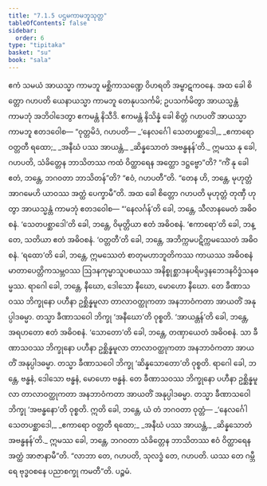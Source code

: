 ```yaml
---
title: "7.1.5 ပဌမကာမဘူသုတ္တ"
tableOfContents: false
sidebar:
  order: 6
type: "tipitaka"
basket: "su"
book: "sala"
---
```



<DynamicBreadcrumb />

<Division number="347" book="sala">

<Paragraph number="1500" book="sala">
ဧကံ သမယံ အာယသ္မာ ကာမဘူ မစ္ဆိကာသဏ္ဍေ ဝိဟရတိ အမ္ဗာဋကဝနေ. အထ ခေါ စိတ္တော ဂဟပတိ ယေနာယသ္မာ ကာမဘူ တေနုပသင်္ကမိ; ဥပသင်္ကမိတွာ အာယသ္မန္တံ ကာမဘုံ အဘိဝါဒေတွာ ဧကမန္တံ နိသီဒိ. ဧကမန္တံ နိသိန္နံ ခေါ စိတ္တံ ဂဟပတိံ အာယသ္မာ ကာမဘူ ဧတဒဝေါစ—
</Paragraph>

<Paragraph number="1501" book="sala">
“ဝုတ္တမိဒံ, ဂဟပတိ—
</Paragraph>

<Paragraph number="1502" type="verses" book="sala">
_‘နေလင်္ဂေါ သေတပစ္ဆာဒေါ,_  
_ဧကာရော ဝတ္တတီ ရထော;_  
_အနီဃံ ပဿ အာယန္တံ,_  
_ဆိန္နသောတံ အဗန္ဓနန်’တိ._  

</Paragraph>

<Paragraph number="1503" book="sala">
ဣမဿ နု ခေါ, ဂဟပတိ, သံခိတ္တေန ဘာသိတဿ ကထံ ဝိတ္ထာရေန အတ္ထော ဒဋ္ဌဗ္ဗော”တိ? “ကိံ နု ခေါ ဧတံ, ဘန္တေ, ဘဂဝတာ ဘာသိတန်”တိ? “ဧဝံ, ဂဟပတီ”တိ. “တေန ဟိ, ဘန္တေ, မုဟုတ္တံ အာဂမေဟိ ယာဝဿ အတ္ထံ ပေက္ခာမီ”တိ. အထ ခေါ စိတ္တော ဂဟပတိ မုဟုတ္တံ တုဏှီ ဟုတွာ အာယသ္မန္တံ ကာမဘုံ ဧတဒဝေါစ—
</Paragraph>

<Paragraph number="1504" book="sala">
“‘နေလင်္ဂန်’တိ ခေါ, ဘန္တေ, သီလာနမေတံ အဓိဝစနံ. ‘သေတပစ္ဆာဒေါ’တိ ခေါ, ဘန္တေ, ဝိမုတ္တိယာ ဧတံ အဓိဝစနံ. ‘ဧကာရော’တိ ခေါ, ဘန္တေ, သတိယာ ဧတံ အဓိဝစနံ. ‘ဝတ္တတီ’တိ ခေါ, ဘန္တေ, အဘိက္ကမပဋိက္ကမဿေတံ အဓိဝစနံ. ‘ရထော’တိ ခေါ, ဘန္တေ, ဣမဿေတံ စာတုမဟာဘူတိကဿ ကာယဿ အဓိဝစနံ မာတာပေတ္တိကသမ္ဘဝဿ ဩဒနကုမ္မာသူပစယဿ အနိစ္စုစ္ဆာဒနပရိမဒ္ဒနဘေဒနဝိဒ္ဓံသနဓမ္မဿ. ရာဂေါ ခေါ, ဘန္တေ, နီဃော, ဒေါသော နီဃော, မောဟော နီဃော. တေ ခီဏာသဝဿ ဘိက္ခုနော ပဟီနာ ဥစ္ဆိန္နမူလာ တာလာဝတ္ထုကတာ အနဘာဝံကတာ အာယတိံ အနုပ္ပါဒဓမ္မာ. တသ္မာ ခီဏာသဝေါ ဘိက္ခု ‘အနီဃော’တိ ဝုစ္စတိ. ‘အာယန္တန်’တိ ခေါ, ဘန္တေ, အရဟတော ဧတံ အဓိဝစနံ. ‘သောတော’တိ ခေါ, ဘန္တေ, တဏှာယေတံ အဓိဝစနံ. သာ ခီဏာသဝဿ ဘိက္ခုနော ပဟီနာ ဥစ္ဆိန္နမူလာ တာလာဝတ္ထုကတာ အနဘာဝံကတာ အာယတိံ အနုပ္ပါဒဓမ္မာ. တသ္မာ ခီဏာသဝေါ ဘိက္ခု ‘ဆိန္နသောတော’တိ ဝုစ္စတိ. ရာဂေါ ခေါ, ဘန္တေ, ဗန္ဓနံ, ဒေါသော ဗန္ဓနံ, မောဟော ဗန္ဓနံ. တေ ခီဏာသဝဿ ဘိက္ခုနော ပဟီနာ ဥစ္ဆိန္နမူလာ တာလာဝတ္ထုကတာ အနဘာဝံကတာ အာယတိံ အနုပ္ပါဒဓမ္မာ. တသ္မာ ခီဏာသဝေါ ဘိက္ခု ‘အဗန္ဓနော’တိ ဝုစ္စတိ. ဣတိ ခေါ, ဘန္တေ, ယံ တံ ဘဂဝတာ ဝုတ္တံ—
</Paragraph>

<Paragraph number="1505" type="verses" book="sala">
_‘နေလင်္ဂေါ သေတပစ္ဆာဒေါ,_  
_ဧကာရော ဝတ္တတီ ရထော;_  
_အနီဃံ ပဿ အာယန္တံ,_  
_ဆိန္နသောတံ အဗန္ဓနန်’တိ._  

</Paragraph>

<Paragraph number="1506" book="sala">
ဣမဿ ခေါ, ဘန္တေ, ဘဂဝတာ သံခိတ္တေန ဘာသိတဿ ဧဝံ ဝိတ္ထာရေန အတ္ထံ အာဇာနာမီ”တိ. “လာဘာ တေ, ဂဟပတိ, သုလဒ္ဓံ တေ, ဂဟပတိ. ယဿ တေ ဂမ္ဘီရေ ဗုဒ္ဓဝစနေ ပညာစက္ခု ကမတီ”တိ.

</Paragraph>
</Division>

<Paragraph number="1507" type="center" book="sala">
ပဉ္စမံ.
</Paragraph>